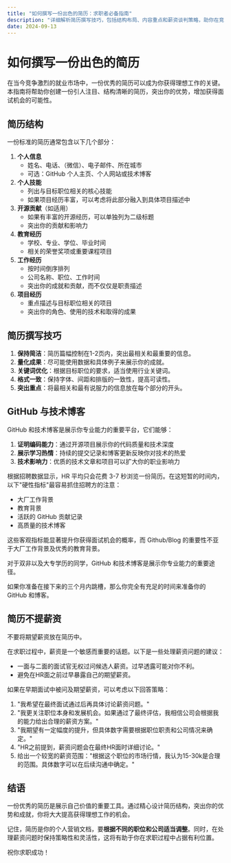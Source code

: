 ```yaml
---
title: "如何撰写一份出色的简历：求职者必备指南"
description: "详细解析简历撰写技巧，包括结构布局、内容重点和薪资谈判策略，助你在竞争激烈的职场中脱颖而出"
date: 2024-09-13
---
```


# 如何撰写一份出色的简历

在当今竞争激烈的就业市场中，一份优秀的简历可以成为你获得理想工作的关键。本指南将帮助你创建一份引人注目、结构清晰的简历，突出你的优势，增加获得面试机会的可能性。

## 简历结构

一份标准的简历通常包含以下几个部分：

1. **个人信息**
    - 姓名、电话、（微信）、电子邮件、所在城市
    - 可选：GitHub 个人主页、个人网站或技术博客
2. **个人技能**
    - 列出与目标职位相关的核心技能
    - 如果项目经历丰富，可以考虑将此部分融入到具体项目描述中
3. **开源贡献**（如适用）
    - 如果有丰富的开源经历，可以单独列为二级标题
    - 突出你的贡献和影响力
4. **教育经历**
    - 学校、专业、学位、毕业时间
    - 相关的荣誉奖项或重要课程项目
5. **工作经历**
    - 按时间倒序排列
    - 公司名称、职位、工作时间
    - 突出你的成就和贡献，而不仅仅是职责描述
6. **项目经历**
    - 重点描述与目标职位相关的项目
    - 突出你的角色、使用的技术和取得的成果

## 简历撰写技巧

1. **保持简洁**：简历篇幅控制在1-2页内，突出最相关和最重要的信息。
2. **量化成果**：尽可能使用数据和具体例子来展示你的成就。
3. **关键词优化**：根据目标职位的要求，适当使用行业关键词。
4. **格式一致**：保持字体、间距和排版的一致性，提高可读性。
5. **突出重点**：将最相关和最有说服力的信息放在每个部分的开头。

## GitHub 与技术博客

GitHub 和技术博客是展示你专业能力的重要平台，它们能够：

1. **证明编码能力**：通过开源项目展示你的代码质量和技术深度
2. **展示学习热情**：持续的提交记录和博客更新反映你对技术的热爱
3. **技术影响力**：优质的技术文章和项目可以扩大你的职业影响力

根据招聘数据显示，HR 平均只会花费 3-7 秒浏览一份简历。在这短暂的时间内，以下"硬性指标"最容易抓住招聘方的注意：

- 大厂工作背景
- 教育背景
- 活跃的 GitHub 贡献记录
- 高质量的技术博客

这些客观指标能显著提升你获得面试机会的概率，而 Github/Blog 的重要性不亚于大厂工作背景及优秀的教育背景。

对于双非以及大专学历的同学，GitHub 和技术博客是展示你专业能力的重要途径。

如果你准备在接下来的三个月内跳槽，那么你完全有充足的时间来准备你的 GitHub 和博客。

## 简历不提薪资

不要将期望薪资放在简历中。

在求职过程中，薪资是一个敏感而重要的话题。以下是一些处理薪资问题的建议：

- 一面与二面的面试官无权过问候选人薪资。过早透露可能对你不利。
- 避免在HR面之前过早暴露自己的期望薪资。

如果在早期面试中被问及期望薪资，可以考虑以下回答策略：

1. "我希望在最终面试通过后再具体讨论薪资问题。"
2. "我更关注职位本身和发展机会。如果通过了最终评估，我相信公司会根据我的能力给出合理的薪资方案。"
3. "我期望有一定幅度的提升，但具体数字需要根据职位职责和公司情况来确定。"
4. "HR之前提到，薪资问题会在最终HR面时详细讨论。"
5. 给出一个较宽的薪资范围："根据这个职位的市场行情，我认为15-30k是合理的范围。具体数字可以在后续沟通中确定。"

## 结语

一份优秀的简历是展示自己价值的重要工具。通过精心设计简历结构，突出你的优势和成就，你将大大提高获得理想工作的机会。

记住，简历是你的个人营销文档，要**根据不同的职位和公司适当调整**。同时，在处理薪资问题时保持策略性和灵活性，这将有助于你在求职过程中占据有利位置。

祝你求职成功！
